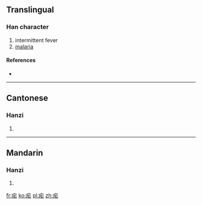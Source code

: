 {{also|瘧}}
==Translingual==

===Han character===
{{Han char|rn=104|rad=疒|as=03|sn=8|four=|canj=大尸一 (KSM)}}

# intermittent fever
# [[malaria]]

====References====
* {{Han ref|kx=0769.221|hdz=42660.030|uh=759F|ud=30111}}

----

==Cantonese==

===Hanzi===
{{yue-hanzi|jyut=|y=yeuk6|tra=瘧}}

# {{defn|lang=yue|sort=疒03}}

----

==Mandarin==

===Hanzi===
{{cmn-hanzi|tra=瘧|pin=[[nüè]] ([[nüe4]]), [[yào]] ([[yao4]])|wg=nüeh<sup>4</sup>, yao<sup>4</sup>}}

# {{defn|lang=cmn|sort=疒03}}

[[fr:疟]]
[[ko:疟]]
[[pl:疟]]
[[zh:疟]]